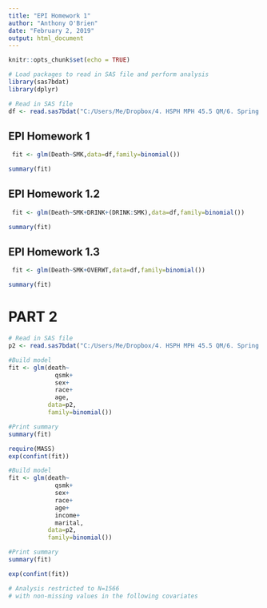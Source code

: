 ---
title: "EPI Homework 1"
author: "Anthony O'Brien"
date: "February 2, 2019"
output: html_document
---

```{r setup, include=FALSE}
knitr::opts_chunk$set(echo = TRUE)
```

```{r, warning=FALSE, include=FALSE}
# Load packages to read in SAS file and perform analysis
library(sas7bdat)
library(dplyr)
```

```{r}
# Read in SAS file
df <- read.sas7bdat("C:/Users/Me/Dropbox/4. HSPH MPH 45.5 QM/6. Spring 1/EPI289/HW/HW1/hmwk1.sas7bdat")
```

## EPI Homework 1

```{r}
 fit <- glm(Death~SMK,data=df,family=binomial())
```

```{r}
summary(fit)
```

## EPI Homework 1.2

```{r}
 fit <- glm(Death~SMK+DRINK+(DRINK:SMK),data=df,family=binomial())
```

```{r}
summary(fit)
```

## EPI Homework 1.3

```{r}
 fit <- glm(Death~SMK+OVERWT,data=df,family=binomial())
```

```{r}
summary(fit)
```

# PART 2

```{r}
# Read in SAS file
p2 <- read.sas7bdat("C:/Users/Me/Dropbox/4. HSPH MPH 45.5 QM/6. Spring 1/EPI289/HW/HW1//nhefs.sas7bdat")
```

```{r}
#Build model
fit <- glm(death~
             qsmk+
             sex+
             race+
             age,
           data=p2,
           family=binomial())
```

```{r}
#Print summary
summary(fit)
```

```{r}
require(MASS)
exp(confint(fit))
```


```{r}
#Build model
fit <- glm(death~
             qsmk+
             sex+
             race+
             age+
             income+
             marital,
           data=p2,
           family=binomial())
```

```{r}
#Print summary
summary(fit)
```

```{r}
exp(confint(fit))
```

```{r}
# Analysis restricted to N=1566 
# with non-missing values in the following covariates



```

